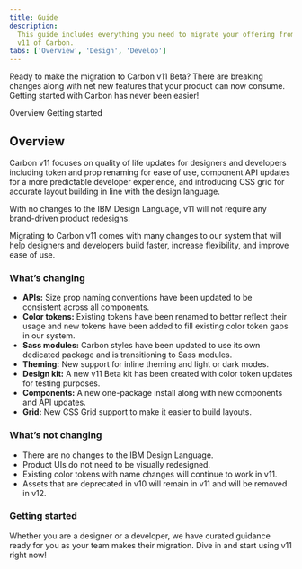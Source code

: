 ```yaml
---
title: Guide
description:
  This guide includes everything you need to migrate your offering from v10 to
  v11 of Carbon.
tabs: ['Overview', 'Design', 'Develop']
---
```


<PageDescription>

Ready to make the migration to Carbon v11 Beta? There are breaking changes along
with net new features that your product can now consume. Getting started with
Carbon has never been easier!

</PageDescription>

<AnchorLinks>
  <AnchorLink>Overview</AnchorLink>
  <AnchorLink>Getting started</AnchorLink>
</AnchorLinks>

## Overview

Carbon v11 focuses on quality of life updates for designers and developers
including token and prop renaming for ease of use, component API updates for a
more predictable developer experience, and introducing CSS grid for accurate
layout building in line with the design language.

With no changes to the IBM Design Language, v11 will not require any
brand-driven product redesigns.

Migrating to Carbon v11 comes with many changes to our system that will help
designers and developers build faster, increase flexibility, and improve ease of
use.

### What’s changing

- **APIs:** Size prop naming conventions have been updated to be consistent
  across all components.
- **Color tokens:** Existing tokens have been renamed to better reflect
  their usage and new tokens have been added to fill existing color token gaps
  in our system.
- **Sass modules:** Carbon styles have been updated to use its own dedicated
  package and is transitioning to Sass modules.
- **Theming:** New support for inline theming and light or dark modes.
- **Design kit:** A new v11 Beta kit has been created with color token updates
  for testing purposes.
- **Components:** A new one-package install along with new components and API
  updates.
- **Grid:** New CSS Grid support to make it easier to build layouts.

### What’s not changing

- There are no changes to the IBM Design Language.
- Product UIs do not need to be visually redesigned.
- Existing color tokens with name changes will continue to work in v11.
- Assets that are deprecated in v10 will remain in v11 and will be removed in
  v12.

### Getting started

Whether you are a designer or a developer, we have curated guidance ready for
you as your team makes their migration. Dive in and start using v11 right now!

<Row className="resource-card-group">
<Column colMd={4} colLg={4} noGutterSm>
  <ResourceCard
    subTitle="Designers: Get started"
    href="/migrating/guide/design"
    actionIcon="arrowRight"
    >
      
  </ResourceCard>
</Column>
<Column colLg={4} colMd={4}  noGutterSm>
  <ResourceCard
    subTitle="Developers: Get started"
    href="/migrating/guide/develop"
    actionIcon="arrowRight"
    >

  </ResourceCard>
</Column>

</Row>
